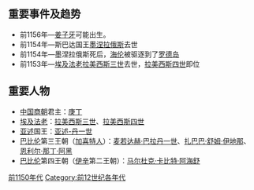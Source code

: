 {{Unreferenced|time=2018-06-30T11:27:22+00:00}}
{{DecadeTOC|-1159}}

==重要事件及趋势==
*前1156年—[[姜子牙|姜子牙]]可能出生。
*前1154年—斯巴达国王[[墨涅拉俄斯|墨涅拉俄斯]]去世
*前1154年—墨涅拉俄斯死后，[[海伦_(神话)|海伦]]被驱逐到了[[罗德岛|罗德岛]]
*前1153年—[[埃及|埃及]][[法老|法老]][[拉美西斯三世|拉美西斯三世]]去世，[[拉美西斯四世|拉美西斯四世]]即位

==重要人物==
* [[中国|中国]][[商朝|商朝]]君主：[[庚丁|庚丁]]
* [[埃及|埃及]][[法老|法老]]：[[拉美西斯三世|拉美西斯三世]]、[[拉美西斯四世|拉美西斯四世]]
* [[亚述|亚述]]国王：[[亚述-丹一世|亚述-丹一世]]
* [[巴比伦|巴比伦]]第三王朝（[[加喜特人|加喜特人]]）：[[麦若达赫·巴拉丹一世|麦若达赫·巴拉丹一世]]、[[扎巴巴·舒姆·伊地那|扎巴巴·舒姆·伊地那]]、[[恩利尔·那丁·阿黑|恩利尔·那丁·阿黑]]
* [[巴比伦|巴比伦]]第四王朝（[[伊辛|伊辛]]第二王朝）：[[马尔杜克·卡比特·阿海舒|马尔杜克·卡比特·阿海舒]]

{{世纪|-12}}

[[Category:前1150年代|]]
[[Category:前12世纪各年代|Category:前12世纪各年代]]
